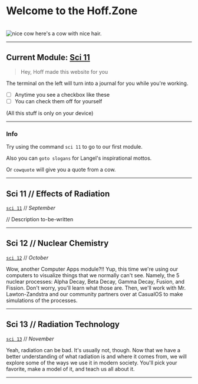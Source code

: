 # Welcome to the Hoff.Zone
<br />

<div style={{width: '100%', display: 'flex', flexDirection: 'column', alignItems: 'center'}}>
  <img
    src="https://media0.giphy.com/media/h55EUEsTG9224/giphy.webp?cid=2d6378eblxpyc43h354bwksaqw1ebgpnau4f0kstz6psp5p7&ep=v1_gifs_search&rid=giphy.webp&ct=g"
    alt="nice cow"
    style={{ maxWidth: '320px', padding: '1rem', border: '1px solid var(--yellow)', borderRadius: '10px'}}
  />
  <span className="mt-0">here's a cow with nice hair.</span>
</div>

---

## Current Module: [Sci 11](/sci/11)

> Hey, Hoff made this website for you

The terminal on the left will turn into a journal for you while you're working.

- [ ] Anytime you see a checkbox like these
- [ ] You can check them off for yourself

(All this stuff is only on your device)

---

### Info

Try using the command `sci 11` to go to our first module.

Also you can `goto slogans` for Langel's inspirational mottos.

Or `cowquote` will give you a quote from a cow.

---

## Sci 11 // Effects of Radiation
[`sci 11`](/sci/11) // *September*

// Description to-be-written

---

## Sci 12 // Nuclear Chemistry
[`sci 12`](/sci/12) // *October*

Wow, another Computer Apps module?!! Yup, this time we're using our computers to visualize things that we normally can't see. Namely, the 5 nuclear processes: Alpha Decay, Beta Decay, Gamma Decay, Fusion, and Fission. Don't worry, you'll learn what those are. Then, we'll work with Mr. Lawton-Zandstra and our community partners over at CasualOS to make simulations of the processes.

---

## Sci 13 // Radiation Technology
[`sci 13`](/sci/13) // *November*

Yeah, radiation can be bad. It's usually not, though. Now that we have a better understanding of what radiation is and where it comes from, we will explore some of the ways we use it in modern society. You'll pick your favorite, make a model of it, and teach us all about it.

---
